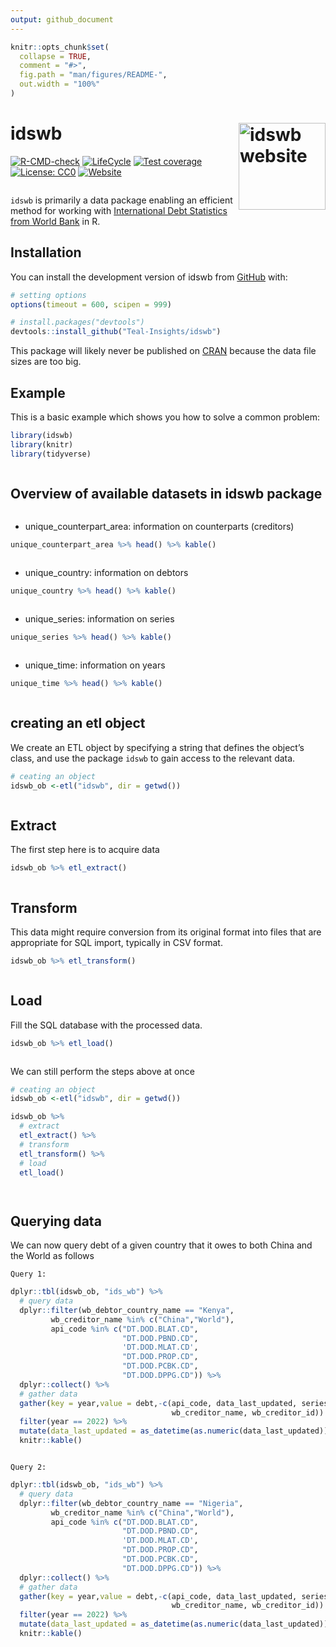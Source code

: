 ```yaml
---
output: github_document
---
```


<!-- README.md is generated from README.Rmd. Please edit that file -->

```r
knitr::opts_chunk$set(
  collapse = TRUE,
  comment = "#>",
  fig.path = "man/figures/README-",
  out.width = "100%"
)
```

# idswb <a href="https://teal-insights.github.io/idswb/"><img src="man/figures/logo.png" align="right" height="139" alt="idswb website" /></a>

<!-- badges: start -->
[![R-CMD-check](https://github.com/Teal-Insights/idswb/actions/workflows/R-CMD-check.yaml/badge.svg)](https://github.com/Teal-Insights/idswb/actions/workflows/R-CMD-check.yaml)
[![LifeCycle](https://img.shields.io/badge/lifecycle-experimental-orange)](https://lifecycle.r-lib.org/articles/stages.html#experimental)
[![Test coverage](https://github.com/Teal-Insights/idswb/actions/workflows/test-coverage.yaml/badge.svg)](https://github.com/Teal-Insights/idswb/actions/workflows/test-coverage.yaml)
[![License: CC0](https://img.shields.io/badge/License-CC0-lightgrey.svg)](https://choosealicense.com/licenses/cc0-1.0/)
[![Website](https://github.com/Teal-Insights/idswb/actions/workflows/pkgdown.yaml/badge.svg)](https://github.com/Teal-Insights/idswb/actions/workflows/pkgdown.yaml)
<!-- badges: end -->
```r

```

`idswb` is primarily a data package enabling an efficient method for working with [International Debt Statistics from World Bank](https://www.worldbank.org/en/programs/debt-statistics/ids) in R.

## Installation

You can install the development version of idswb from [GitHub](https://github.com/) with:

``` r
# setting options
options(timeout = 600, scipen = 999)

# install.packages("devtools")
devtools::install_github("Teal-Insights/idswb")
```

This package will likely never be published on [CRAN](https://cran.r-project.org/) because the data file sizes are too big.


## Example

This is a basic example which shows you how to solve a common problem:

```r
library(idswb)
library(knitr)
library(tidyverse)
```

```r

```
## Overview of available datasets in idswb package


```r

```

* unique_counterpart_area: information on counterparts (creditors)  
```r
unique_counterpart_area %>% head() %>% kable()
```

```r

```

* unique_country: information on debtors     
```r
unique_country %>% head() %>% kable()
```

```r

```
* unique_series: information on series  
```r
unique_series %>% head() %>% kable()
```

```r

```
* unique_time: information on years                               

```r
unique_time %>% head() %>% kable()
```

```r

```
## creating an etl object

We create an ETL object by specifying a string that defines the object's class, and use the package `idswb` to gain access to the relevant data.
```r
# ceating an object
idswb_ob <-etl("idswb", dir = getwd())

```

```r

```

##  Extract

The first step here is to acquire data
```r
idswb_ob %>% etl_extract()
```

```r

```
## Transform

This data might require conversion from its original format into files that are appropriate for SQL import, typically in CSV format.
```r
idswb_ob %>% etl_transform()
```

```r

```
## Load

Fill the SQL database with the processed data.
```r
idswb_ob %>% etl_load()
```

```r

```
We can still perform the steps above at once
```r
# ceating an object
idswb_ob <-etl("idswb", dir = getwd())

idswb_ob %>% 
  # extract
  etl_extract() %>% 
  # transform
  etl_transform() %>% 
  # load
  etl_load()
```

```r

```

```r

```
## Querying data

We can now query debt of a given country that it owes to both China and the World as follows

`Query 1:`
```r
dplyr::tbl(idswb_ob, "ids_wb") %>% 
  # query data
  dplyr::filter(wb_debtor_country_name == "Kenya",
         wb_creditor_name %in% c("China","World"),
         api_code %in% c("DT.DOD.BLAT.CD",
                         "DT.DOD.PBND.CD",
                         'DT.DOD.MLAT.CD',
                         "DT.DOD.PROP.CD",
                         "DT.DOD.PCBK.CD",
                         "DT.DOD.DPPG.CD")) %>% 
  dplyr::collect() %>% 
  # gather data
  gather(key = year,value = debt,-c(api_code, data_last_updated, series_full_name, wb_debtor_country_name, wb_debtor_country_id,  
                                    wb_creditor_name, wb_creditor_id)) %>% 
  filter(year == 2022) %>% 
  mutate(data_last_updated = as_datetime(as.numeric(data_last_updated))) %>% 
  knitr::kable()
```

```r

```
`Query 2:`
```r
dplyr::tbl(idswb_ob, "ids_wb") %>% 
  # query data
  dplyr::filter(wb_debtor_country_name == "Nigeria",
         wb_creditor_name %in% c("China","World"),
         api_code %in% c("DT.DOD.BLAT.CD",
                         "DT.DOD.PBND.CD",
                         'DT.DOD.MLAT.CD',
                         "DT.DOD.PROP.CD",
                         "DT.DOD.PCBK.CD",
                         "DT.DOD.DPPG.CD")) %>% 
  dplyr::collect() %>% 
  # gather data
  gather(key = year,value = debt,-c(api_code, data_last_updated, series_full_name, wb_debtor_country_name, wb_debtor_country_id,  
                                    wb_creditor_name, wb_creditor_id)) %>% 
  filter(year == 2022) %>% 
  mutate(data_last_updated = as_datetime(as.numeric(data_last_updated))) %>% 
  knitr::kable()
```

